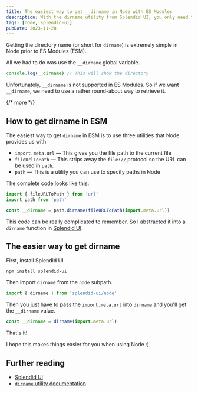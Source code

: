 ```yaml
---
title: The easiest way to get __dirname in Node with ES Modules
description: With the dirname utility from Splendid UI, you only need to pass in import.meta.url to get the dirname.
tags: [node, splendid-ui]
pubDate: 2023-11-28
---
```


Getting the directory name (or short for `dirname`) is extremely simple in Node prior to ES Modules (ESM).

All we had to do was use the `__dirname` global variable.

```js
console.log(__dirname) // This will show the directory
```

Unfortunately, `__dirname` is not supported in ES Modules. So if we want `__dirname`, we need to use a rather round-about way to retrieve it.

{/* more */}

## How to get dirname in ESM

The easiest way to get `dirname` in ESM is to use three utilities that Node provides us with

- `import.meta.url` — This gives you the file path to the current file
- `fileUrlToPath` — This strips away the `file://` protocol so the URL can be used in `path`.
- `path` — This is a utility you can use to specify paths in Node

The complete code looks like this:

```js
import { fileURLToPath } from 'url'
import path from 'path'

const __dirname = path.dirname(fileURLToPath(import.meta.url))
```

This code can be really complicated to remember. So I abstracted it into a `dirname` function in [Splendid UI](https://splendidlabz.com).

## The easier way to get dirname

First, install Splendid UI.

```shell
npm install splendid-ui
```

Then import `dirname` from the `node` subpath.

```js
import { dirname } from 'splendid-ui/node'
```

Then you just have to pass the `import.meta.url` into `dirname` and you'll get the `__dirname` value.

```js
const __dirname = dirname(import.meta.url)
```

That's it!

I hope this makes things easier for you when using Node :)

## Further reading

- [Splendid UI](https://splendidlabz.com)
- [`dirname` utility documentation](https://splendidlabz.com/node/dirname)

